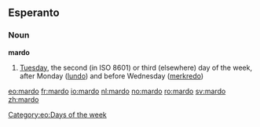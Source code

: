 ==Esperanto==
===Noun===
'''mardo'''
# [[Tuesday]], the second (in ISO 8601) or third (elsewhere) day of the week, after Monday ([[lundo]]) and before Wednesday ([[merkredo]])

[[Category:eo:Days of the week]]

[[eo:mardo]]
[[fr:mardo]]
[[io:mardo]]
[[nl:mardo]]
[[no:mardo]]
[[ro:mardo]]
[[sv:mardo]]
[[zh:mardo]]